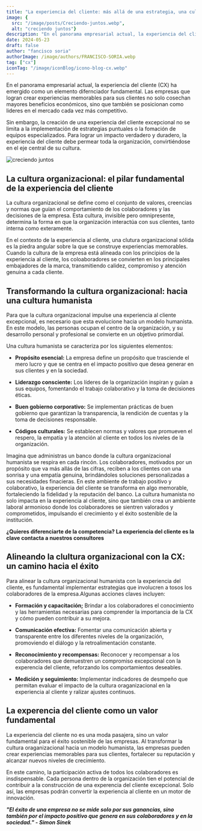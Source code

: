 ```yaml
---
title: "La experiencia del cliente: más allá de una estrategia, una cultura organizacional."
image: {
  src: "/image/posts/Creciendo-juntos.webp",
  alt: "creciendo juntos"}
description: "En el panorama empresarial actual, la experiencia del cliente (CX) ha emergido como un elemento diferenciador fundamental. Las empresas que logran crear experiencias memorables para sus clientes no solo cosechan mayores beneficios económicos, sino que también se posicionan como líderes en un mercado cada vez más competitivo."
date: 2024-05-23
draft: false
author: "fancisco soria"
authorImage: /image/authors/FRANCISCO-SORIA.webp
tag: ["cx"]
iconTag: "/image/iconBlog/icono-blog-cx.webp"
---
```


En el panorama empresarial actual, la experiencia del cliente (CX) ha emergido como un elemento difernciador fundamental. Las empresas que logran crear experiencias memorables para sus clientes no solo cosechan mayores beneficios económicos, sino que también se posicionan como lideres en el mercado cada vez más competitivo.

Sin embargo, la creación de una experiencia del cliente excepcional no se limita a la implementación de estrategias puntuales o la fomación de equipos especializados. Para lograr un impacto verdadero y duradero, la experiencia del cliente debe permear toda la organización, convirtiéndose en el eje central de su cultura.

![creciendo juntos](/image/posts/Creciendo-juntos.webp)

## La cultura organizacional: el pilar fundamental de la experiencia del cliente

La cultura organizacional se define como el conjunto de valores, creencias y normas que guían el comportamiento de los colaboradores y las decisiones de la empresa. Esta cultura, invisible pero omnipresente, determina la forma en que la organización interactúa con sus clientes, tanto interna como exteramente.

En el contexto de la experiencia al cliente, una clutura organizacional sólida es la piedra angular sobre la que se construye experiencias memorables. Cuando la cultura de la empresa está alineada con los principios de la experiencia al cliente, los coloaboradores se convierten en los principales embajadores de la marca, transmitiendo calidez, compromiso y atención genuina a cada cliente.

## Transformando la cultura organizacional: hacia una cultura humanista

Para que la cultura organizacional impulse una experiencia al cliente excepcional, es necesario que esta evolucione hacia un modelo humanista. En este modelo, las personas ocupan el centro de la organización, y su desarrollo personal y profesional se convierte en un objetivo primordial. 

Una cultura humanista se caracteriza por los siguientes elementos:

- **Propósito esencial:** La empresa define un propósito que trasciende el mero lucro y que se centra en el impacto positivo que desea generar en sus clientes y en la sociedad.

- **Liderazgo consciente:** Los líderes de la organización inspiran y guían a sus equipos, fomentando el trabajo colaborativo y la toma de decisiones éticas.

- **Buen gobierno corporativo:** Se implementan prácticas de buen gobierno que garantizan la transparencia, la rendición de cuentas y la toma de decisiones responsable.

- **Códigos culturales:** Se establecen normas y valores que promueven el respero, la empatía y la atención al cliente en todos los niveles de la organización. 

Imagina que administras un banco donde la cultura organizacional humanista se respira en cada rincón. Los colaboradores, motivados por un propósito que va más allás de las cifras, reciben a los clientes con una sonrisa y una empatía genuina, brindándoles soluciones personalizadas a sus necesidades finacieras. En este ambiente de trabajo positivo y colaborativo, la experiencia del cliente se transforma en algo memorable, fortaleciendo la fidelidad y la reputación del banco. La cultura humanista no solo impacta en la experiencia al cliente, sino que también crea un ambiente laboral armonioso donde los colaboradores se sientren valorados y comprometidos, impulsando el crecimiento y el éxito sostenible de la institución.

**¿Quieres diferenciarte de la competencia? La experiencia del cliente es la clave contacta a nuestros consultores**


<Link class="px-3 py-2 bg-xkale rounded-lg text-white uppercase shadow-lg" text="quiero saber más"  href="/contacto"/>

## Alineando la clultura organizacional con la CX: un camino hacia el éxito

Para alinear la cultura organizacional humanista con la experiencia del cliente, es fundamental implementar estrategias que involucren a tosos los colaboradores de la empresa.Algunas acciones claves incluyen: 

- **Formación y capacitación;** Brindar a los colaboradores el conocimiento y las herramientas necesarias para comprender la importancia de la CX y cómo pueden contribuir a su mejora.

- **Comunicación efectiva:** Fomentar una comunicación abierta y transparente entre los diferentes niveles de la organización, promoviendo el diálogo y la retroalimentación constante.

- **Reconocimiento y recompensas:** Reconocer y recompensar a los colaboradores que demuestren un compromiso excepcional con la experencia del cliente, reforzando los comportamientos deseables.

- **Medición y seguimiento:** Implementar indicadores de desmpeño que permitan evaluar el impacto de la cultura oraganizacional en la experiencia al cliente y ralizar ajustes continuos.

## La experencia del cliente como un valor fundamental

La experiencia del cliente no es una moda pasajera, sino un valor fundamental para el éxito sostenible de las empresas. Al transformar la cultura oraganizacional hacia un modelo humanista, las empresas pueden crear experiencias memorables para sus clientes, fortalecer su reputación y alcanzar nuevos niveles de crecimiento.

En este camino, la participación activa de todos los colaboradores es insdispensable. Cada persona dentro de la organización tien el potencial de contribuir a la construcción de una experencia del cliente excepcional. Solo así, las empresas podrán convertir la experiencia al cliente en un motor de innovación. 

***"El éxito de una empresa no se mide solo por sus ganancias, sino también por el impacto positivo que genera en sus colaboradores y en la sociedad."  - Simon Sinek***